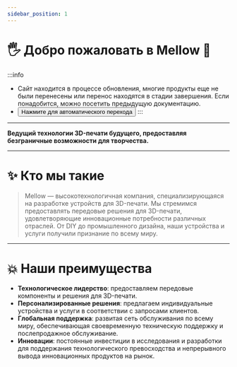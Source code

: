 ```yaml
---
sidebar_position: 1
---
```





# 🖐 Добро пожаловать в Mellow 🎉️

:::info
* Сайт находится в процессе обновления, многие продукты еще не были перенесены или перенос находятся в стадии завершения. Если понадобится, можно посетить предыдущую документацию.
* <Button variant="contained" disableElevation component="a" rel="noopener" href="https://mellow-old.klipper.cn/#/">Нажмите для автоматического перехода</Button>
:::
---

**Ведущий технологии 3D-печати будущего, предоставляя безграничные возможности для творчества.**

---

# ✨ Кто мы такие

> Mellow — высокотехнологичная компания, специализирующаяся на разработке устройств для 3D-печати.
> Мы стремимся предоставлять передовые решения для 3D-печати, удовлетворяющие инновационные потребности различных отраслей.
> От DIY до промышленного дизайна, наши устройства и услуги получили признание по всему миру.

---

# 💥 Наши преимущества

- **Технологическое лидерство**: предоставляем передовые компоненты и решения для 3D-печати.
- **Персонализированные решения**: предлагаем индивидуальные устройства и услуги в соответствии с запросами клиентов.
- **Глобальная поддержка**: развитая сеть обслуживания по всему миру, обеспечивающая своевременную техническую поддержку и послепродажное обслуживание.
- **Инновации**: постоянные инвестиции в исследования и разработки для поддержания технологического превосходства и непрерывного вывода инновационных продуктов на рынок.
